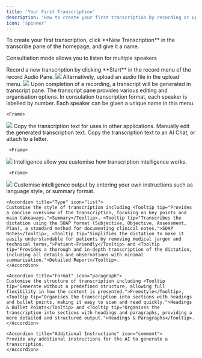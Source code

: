 ```yaml
---
title: 'Your First Transcription'
description: 'How to create your first transcription by recording or uploading audio.'
icon: 'spinner'
---
```


<Steps>
  <Step title="Transcription Setup">
  To create your first transcription, click **New Transcription** in the transcribe pane of the homepage, and give it a name.

<Note>Consultiation mode allows you to listen for multiple speakers</Note>

  </Step>
  <Step title="Record and Upload Audio">
  Record a new transcription by clicking **Start** in the record menu of the record Audio Pane. 
<Frame>
  <img src="/images/recordtranscript.jpg" />
</Frame>
Alternatively, upload an audio file in the upload menu.
<Frame>
  <img src="/images/upload audio.jpg" />
</Frame>

  </Step>
  <Step title="Transcription Generated">
  Upon completion of a recording, a transcript will be generated in transcript pane. The transcript pane provides various editing and organisation options.
  
<AccordionGroup>
  <Accordion title="Name Speakers" icon="microphone">
    In consulation transcription format, each speaker is labelled by number. Each speaker can be given a unique name in this menu.

    <Frame>
  <img src="/images/namespeaker.jpg" />
    </Frame>

  </Accordion>

  <Accordion title="Copy" icon="copy">
    Copy the transcription text for uses in other applications.
  </Accordion>

  <Accordion title="Edit" icon="pencil">
    Manually edit the generated transcription text.
  </Accordion>

  <Accordion title="Action Menu" icon="bolt">
    Copy the transcription text to an <Tooltip tip="Ask AI questions regarding your letter">AI Chat</Tooltip>, or <Tooltip tip="Allows you to link a patient letter and transcript file">attach to a letter</Tooltip>.  

     <Frame>
  <img src="/images/save.jpg" />
    </Frame>

  </Accordion>
</AccordionGroup>

  </Step>

  <Step title="Intelligence">
     Intelligence allow you customise how transcription intelligence works.

     <Frame>
  <img src="/images/manageintelligence.jpg" />
</Frame>

  <AccordionGroup>
    <Accordion title="Custom Instructions" icon="wand-magic-sparkles">
    Customise intelligence output by entering your own instructions such as language style, or summary format.
    </Accordion>

    <Accordion title="Type" icon="list">
    Customise the style of transcription including <Tooltip tip="Provides a concise overview of the transcription, focusing on key points and main takeaways.">Summary</Tooltip>, <Tooltip tip="Transcribes the dictation using the SOAP format (Subjective, Objective, Assessment, Plan), a standard method for documenting clinical notes.">SOAP Notes</Tooltip>, <Tooltip tip="Simplifies the dictation to make it easily understandable for patients by removing medical jargon and technical terms,">Patient-Friendly</Tooltip> and <Tooltip tip="Provides a thorough and in-depth transcription of the dictation, including all details and observations with minimal summarisation.">Detailed Report</Tooltip>.
    </Accordion>

    <Accordion title="Format" icon="paragraph">
    Customise the structure of transcription including <Tooltip tip="Generate without a predefined structure, allowing full flexibility in how the content is presented.">Freestyle</Tooltip>, <Tooltip tip="Organises the transcription into sections with headings and bullet points, making it easy to scan and read quickly.">Headings & Bullet Points</Tooltip> and <Tooltip tip="Organises the transcription into sections with headings and paragraphs, providing a more detailed and structured output.">Headings & Paragraphs</Tooltip>.
    </Accordion>

    <Accordion title="Additional Instructions" icon="comment">
    Provide any additional instructions for the AI to generate a transcription.
    </Accordion>
  </AccordionGroup>

  </Step>

</Steps>


